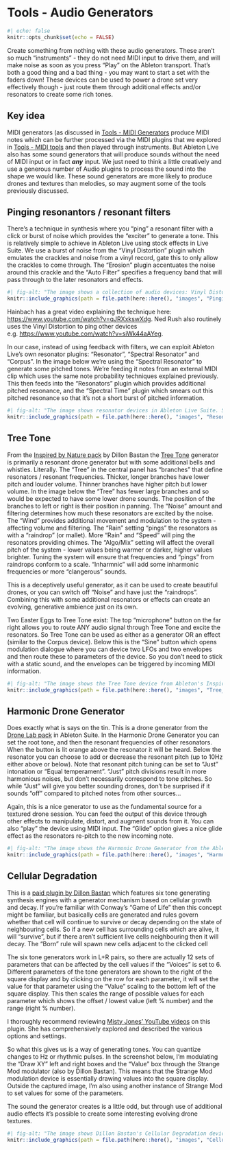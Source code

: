 # Tools - Audio Generators

```r
#| echo: false
knitr::opts_chunk$set(echo = FALSE)
```

Create something from nothing with these audio generators. These aren't so much "instruments" - they do not need MIDI input to drive them, and will make noise as soon as you press "Play" on the Ableton transport. That's both a good thing and a bad thing - you may want to start a set with the faders down! These devices can be used to power a drone set very effectively though - just route them through additional effects and/or resonators to create some rich tones.

::: callout-tip
## Key idea

MIDI generators (as discussed in 
[Tools - MIDI Generators](012-Tools-MIDI_Generators.qmd)
 produce MIDI notes which can be further processed via the MIDI plugins that we explored in 
 [Tools - MIDI tools](004-Tools-MIDI_tools.qmd)
and then played through instruments. But Ableton Live also has some sound generators that will produce sounds without the need of MIDI input or in fact ***any*** input. We just need to think a little creatively and use a generous number of Audio plugins to process the sound into the shape we would like. These sound generators are more likely to produce drones and textures than melodies, so may augment some of the tools previously discussed.

::: 

## Pinging resonantors / resonant filters

There's a technique in synthesis where you "ping" a resonant filter with a click or burst of noise which provides the "exciter" to generate a tone. This is relatively simple to achieve in Ableton Live using stock effects in Live Suite. We use a burst of noise from the "Vinyl Distortion" plugin which emulates the crackles and noise from a vinyl record, gate this to only allow the crackles to come through. The "Erosion" plugin accentuates the noise around this crackle and the "Auto Filter" specifies a frequency band that will pass through to the later resonators and effects.

```r
#| fig-alt: "The image shows a collection of audio devices: Vinyl Distortion which has an upper panel showing a resonant peak around 2kHz, and a lower panel showing a high pass filter. There are dials for Volume, Density and Drive. Next is Gate which has been set with a threshold of -36dB, Return set to 0dB, fast attack, hold and release at about 10 to 15 miliseconds. Next is an Erosion device which shows a sharp peak of Noise at 4.6kHz. Utility device adds gain of 18dB. Lastly an Auto Filter device has a band-pass filter at 440Hz with resonance of 32% and drive of 18dB. Auto Filter has the LFO on with amount of 15, Rate of 0.06Hz and Spin at 50% to slowly change the sound."
knitr::include_graphics(path = file.path(here::here(), "images", "Pinging_Filters.png"))
```

Hainbach has a great video explaining the technique here: <https://www.youtube.com/watch?v=qJRXxkswXdg>. Ned Rush also routinely uses the Vinyl Distortion to ping other devices e.g. <https://www.youtube.com/watch?v=siWk44aAYeg>.

In our case, instead of using feedback with filters, we can exploit Ableton Live's own resonator plugins: "Resonator", "Spectral Resonator" and "Corpus". In the image below we're using the "Spectral Resonator" to generate some pitched tones. We're feeding it notes from an external MIDI clip which uses the same note probability techniques explained previously. This then feeds into the "Resonators" plugin which provides additional pitched resonance, and the "Spectral Time" plugin which smears out this pitched resonance so that it's not a short burst of pitched information.

```r
#| fig-alt: "The image shows resonator devices in Ableton Live Suite. Starting with Spectral Resonator which is set to transpose down 12 semitones, with a decay of 4 seconds and high frequency damping of 25%. The device is in Granular mode with a mod rate of 20%. It is using MIDI input from a MIDI channel to ping the resonance. Next is the Resonator device set to root note of C2 and with resonance set to +7, -5, +5 and +14 semitones. Finally is Spectral Time which is using the Freeze functionality fading in over 2.5 seconds and fading out over 1 second. Delay time is set to 1 second with feedback at 33%. Tilt is set to 240 miliseconds with spray at 400 miliseconds." 
knitr::include_graphics(path = file.path(here::here(), "images", "Resonators.png"))
```

## Tree Tone

From the [Inspired by Nature pack](https://www.ableton.com/en/packs/inspired-nature/#?item_type=max_for_live) by Dillon Bastan the [Tree Tone](https://www.youtube.com/watch?v=_mk7qyzEcCQ) generator is primarily a resonant drone generator but with some additional bells and whistles. Literally. The "Tree" in the central panel has "branches" that define resonators / resonant frequencies. Thicker, longer branches have lower pitch and louder volume. Thinner branches have higher pitch but lower volume. In the image below the "Tree" has fewer large branches and so would be expected to have some lower drone sounds. The position of the branches to left or right is their position in panning. The "Noise" amount and filtering determines how much these resonators are excited by the noise. The "Wind" provides additional movement and modulation to the system - affecting volume and filtering. The "Rain" setting "pings" the resonators as with a "raindrop" (or mallet). More "Rain" and "Speed" will ping the resonators providing chimes. The "Algo/Mix" setting will affect the overall pitch of the system - lower values being warmer or darker, higher values brighter. Tuning the system will ensure that frequencies and "pings" from raindrops conform to a scale. "Inharmnic" will add some inharmonic frequencies or more "clangerous" sounds.

This is a deceptively useful generator, as it can be used to create beautiful drones, or you can switch off "Noise" and have just the "raindrops". Combining this with some additional resonators or effects can create an evolving, generative ambience just on its own.

Two Easter Eggs to Tree Tone exist: The top "microphone" button on the far right allows you to route ANY audio signal through Tree Tone and excite the resonators. So Tree Tone can be used as either as a generator OR an effect (similar to the Corpus device). Below this is the "Sine" button which opens modulation dialogue where you can device two LFOs and two envelopes and then route these to parameters of the device. So you don't need to stick with a static sound, and the envelopes can be triggered by incoming MIDI information.

```r
#| fig-alt: "The image shows the Tree Tone device from Ableton's Inspired by Nature pack. On the left is a panel with dials setting the audio generation processes - White noise generation with Noise level, Filter cutoff and Wind speed. Here the Filter cutoff is at approximately 2kHz and Wind speed at 50%. Below that is the pinging Rain generator. Rain is set to 100% with Speed set to 19%. The right hand panel sets the pitch information. Scale is on here and set to minor pentatonic. Root note or Tonic is set to C. Inharmonic content is set to 20%. Below that are dials for Decay, Pan and Gain. The middle panel displays a graphical representation of something looking like a root system with a main branch with smaller branches coming off it. This represents the harmonic content of the generator. Six different harmonic generators have small icons along the botton showing different branch and root systems."
knitr::include_graphics(path = file.path(here::here(), "images", "Tree_tone.png"))
```

## Harmonic Drone Generator

Does exactly what is says on the tin. This is a drone generator from the [Drone Lab pack](https://www.ableton.com/en/packs/drone-lab/#?) in Ableton Suite. In the Harmonic Drone Generator you can set the root tone, and then the resonant frequencies of other resonators. When the button is lit orange above the resonator it will be heard. Below the resonator you can choose to add or decrease the resonant pitch (up to 10Hz either above or below). Note that resonant pitch tuning can be set to "Just" intonation or "Equal temperament". "Just" pitch divisions result in more harmonious noises, but don't necessarily correspond to tone pitches. So while "Just" will give you better sounding drones, don't be surprised if it sounds "off" compared to pitched notes from other sources...

Again, this is a nice generator to use as the fundamental source for a textured drone session. You can feed the output of this device through other effects to manipulate, distort, and augment sounds from it. You can also "play" the device using MIDI input. The "Glide" option gives a nice glide effect as the resonators re-pitch to the new incoming note.

```r
#| fig-alt: "The image shows the Harmonic Drone Generator from the Ableton Drone Lab pack. On the left of the device is a section defining the pitch of the generator. In this case it is set to C4 with Just intonation and an FM ratio of 0.25 with amount of 27%. Then there is a Tempo dial set to 14% with density dial below set to 80%. Glide time is set to 3 seconds. In the middle are 8 generators set to different scale degrees with the option to fine tune these through adjusting an offset in Hz or through minus, equal and plus buttons. Each drone can be panned using a slider on the bottom. To the right is an overall volume dial and Suboscillator gain slider."
knitr::include_graphics(path = file.path(here::here(), "images", "Harmonic_Drone_Generator.png"))
```

## Cellular Degradation

This is a [paid plugin by Dillon Bastan](https://dillonbastan.gumroad.com/l/yyehc?layout=profile) which features six tone generating synthesis engines with a generator mechanism based on cellular growth and decay. If you're familiar with Conway's "Game of Life" then this concept might be familiar, but basically cells are generated and rules govern whether that cell will continue to survive or decay depending on the state of neighbouring cells. So if a new cell has surrounding cells which are alive, it will "survive", but if there aren't sufficient live cells neighbouring then it will decay. The "Born" rule will spawn new cells adjacent to the clicked cell

The six tone generators work in L+R pairs, so there are actually 12 sets of parameters that can be affected by the cell values if the "Voices" is set to 6. Different parameters of the tone generators are shown to the right of the square display and by clicking on the row for each parameter, it will set the value for that parameter using the "Value" scaling to the bottom left of the square display. This then scales the range of possible values for each parameter which shows the offset / lowest value (left % number) and the range (right % number).

I thoroughly recommend reviewing [Misty Jones' YouTube videos](https://www.youtube.com/watch?v=dM2ksxavJzI) on this plugin. She has comprehensively explored and described the various options and settings.

So what this gives us is a way of generating tones. You can quantize changes to Hz or rhythmic pulses. In the screenshot below, I'm modulating the "Draw XY" left and right boxes and the "Value" box through the Strange Mod modulator (also by Dillon Bastan). This means that the Strange Mod modulation device is essentially drawing values into the square display. Outside the captured image, I'm also using another instance of Strange Mod to set values for some of the parameters.

The sound the generator creates is a little odd, but through use of additional audio effects it's possible to create some interesting evolving drone textures.

```r
#| fig-alt: "The image shows Dillon Bastan's Cellular Degradation device and his Strange Mod modulator. In Cellular Degradation there is a left panel defining generation rate in Hz or note division i.e. 32nd notes. A selector for number of voices and settings for probability of Born and Survive of each particle. Below Born are two value boxes. The left one is set to 2 the right set to 3. The Survive value boxes are set to 3 and 4. In the middle is a graphical representation of the birth and death processes generated. Each cell defines the amount of various FM synthesis parameters with ranges shown in the panel on the right. To the right of the device are options to add your own sample, pick a random sample, tune the pitch in semitones and control the stereo width. Finally in the bottom right is a Gain dial."
knitr::include_graphics(path = file.path(here::here(), "images", "Cellular_Degradation.png"))
```
